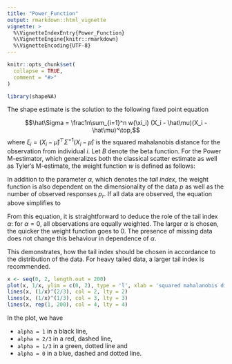 ```yaml
---
title: "Power_Function"
output: rmarkdown::html_vignette
vignette: >
  %\VignetteIndexEntry{Power_Function}
  %\VignetteEngine{knitr::rmarkdown}
  %\VignetteEncoding{UTF-8}
---
```


```r
knitr::opts_chunk$set(
  collapse = TRUE,
  comment = "#>"
)
```

```r
library(shapeNA)
```

The shape estimate is the solution to the following fixed point equation

$$\hat\Sigma = \frac1n\sum_{i=1}^n w(\xi_i) (X_i - \hat\mu)(X_i - \hat\mu)^\top,$$
where $\xi_i = (X_i - \hat\mu)^\top \hat\Sigma^{-1}(X_i - \hat\mu)$ is the squared mahalanobis distance for the observation from individual $i$. Let $B$ denote the beta function. For the Power M-estimator, which generalizes both the classical scatter estimate as well as Tyler's M-estimate, the weight function $w$ is defined as follows:

\begin{equation}\label{powerWeight}
w_{p, p_r, \alpha}(\xi) = \frac{B\left(\frac{p_r}{2} + 1, \frac{p - p_r}{2}\right)}{B\left(\frac{p_r}{2} + 1 - \alpha, \frac{p - p_r}{2}\right)} \left(\frac{\xi}{p}\right)^{-\alpha}
\end{equation}

In addition to the parameter $\alpha$, which denotes the _tail index_, the weight function is also dependent on the dimensionality of the data $p$ as well as the number of observed responses $p_r$. If all data are observed, the equation above simplifies to 

\begin{equation}\label{noMD}
w_{p, \alpha}(\xi) = \left(\frac{\xi}{p}\right)^{-\alpha}
\end{equation}

From this equation, it is straightforward to deduce the role of the tail index $\alpha$: for $\alpha = 0$, all observations are equally weighted. The larger $\alpha$ is chosen, the quicker the weight function goes to 0. The presence of missing data does not change this behaviour in dependence of $\alpha$.  

This demonstrates, how the tail index should be chosen in accordance to the distribution of the data. For heavy tailed data, a larger tail index is recommended.

```r
x <- seq(0, 2, length.out = 200)
plot(x, 1/x, ylim = c(0, 2), type = 'l', xlab = 'squared mahalanobis distance', ylab = 'power weight function')
lines(x, (1/x)^(2/3), col = 2, lty = 2)
lines(x, (1/x)^(1/3), col = 3, lty = 3)
lines(x, rep(1, 200), col = 4, lty = 4)
```

In the plot, we have

* `alpha = 1` in a black line,
* `alpha = 2/3` in a red, dashed line,
* `alpha = 1/3` in a green, dotted line and
* `alpha = 0` in a blue, dashed and dotted line.
